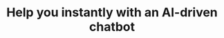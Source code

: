 ---
title: "Help you instantly with an AI-driven chatbot"
details: "Fledger AI-driven chatbot in the past allowing you to focus more on your business or simply leaving pen-and-paper."
action_btn:
  enable: true
  label: "Start chatting"
  link: "#"
features:
  - "No credit card required"
image1: "/assets/imgs/hero/chatbot/img-s-15.png"
image2: "/assets/imgs/hero/chatbot/img-s-16.png"
review:
  enable: true
  title: "Fledger is highly rated AI-Chatbot by millions of users"
  rating: 4.9
  count: "(2350+ reviews)"
  brand_logo: "/assets/imgs/hero/chatbot/brand.png"
---